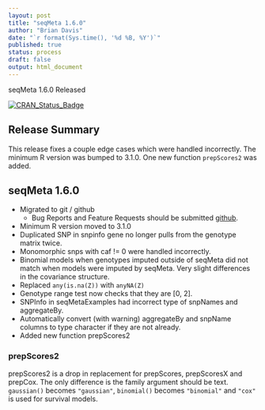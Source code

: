 ```yaml
---
layout: post
title: "seqMeta 1.6.0"
author: "Brian Davis"
date: "`r format(Sys.time(), '%d %B, %Y')`"
published: true
status: process
draft: false
output: html_document
---
```


seqMeta 1.6.0 Released 

[![CRAN\_Status\_Badge](http://www.r-pkg.org/badges/version/seqMeta)](http://cran.r-project.org/web/packages/seqMeta)

## Release Summary

This release fixes a couple edge cases which were handled incorrectly.  The minimum R version was bumped to 3.1.0.  One new function `prepScores2` was added.


## seqMeta 1.6.0

* Migrated to git / github
    + Bug Reports and Feature Requests should be submitted [github](https://github.com/DavisBrian/seqMeta/issues).
* Minimum R version moved to 3.1.0
* Duplicated SNP in snpinfo gene no longer pulls from the genotype matrix twice.
* Monomorphic snps with caf != 0 were handled incorrectly.
* Binomial models when genotypes imputed outside of seqMeta did not match when models were imputed by seqMeta.  Very slight differences in the covariance structure.
* Replaced `any(is.na(Z))` with `anyNA(Z)`
* Genotype range test now checks that they are [0, 2].
* SNPInfo in seqMetaExamples had incorrect type of snpNames and aggregateBy.
* Automatically convert (with warning) aggregateBy and snpName columns to type character if they are not already.
* Added new function prepScores2


### prepScores2

prepScores2 is a drop in replacement for prepScores, prepScoresX and prepCox. The only difference is the family argument should be text. `gaussian()` becomes `"gaussian"`, `binomial()` becomes `"binomial"` and `"cox"` is used for survival models. 

